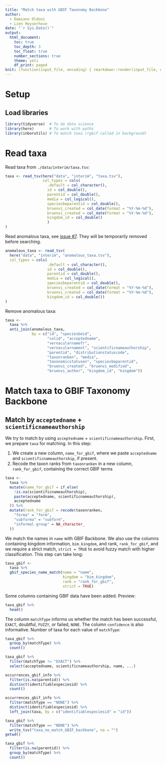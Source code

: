 ```yaml
---
title: "Match taxa with GBIF Taxonomy Backbone"
author:
  - Damiano Oldoni
  - Lien Reyserhove
date: "`r Sys.Date()`"
output:
  html_document:
    toc: true
    toc_depth: 3
    toc_float: true
    number_sections: true
    theme: yeti
    df_print: paged
knit: (function(input_file, encoding) { rmarkdown::render(input_file, encoding = encoding, output_file = paste0("../docs/",sub(".Rmd", ".html", basename(input_file))))})
---
```


# Setup

## Load libraries

```r
library(tidyverse)  # To do data science
library(here)       # To work with paths
library(inborutils) # To match taxa (rgbif called in background)
```

# Read taxa

Read taxa from `./data/interim/taxa.tsv`:

```r
taxa <- read_tsv(here("data", "interim", "taxa.tsv"),
                 col_types = cols(
                   .default = col_character(),
                   id = col_double(),
                   parentid = col_double(),
                   media = col_logical(),
                   speciesbeparentid = col_double(),
                   bruenvi_created = col_date(format = "%Y-%m-%d"),
                   bruenvi_created = col_date(format = "%Y-%m-%d"),
                   kingdom_id = col_double()
                   )
)
```

Read anomalous taxa, see [issue #7](https://github.com/inbo/ibge-bim-species/issues/7). They will be temporarily removed before searching.

```r
anomalous_taxa <- read_tsv(
  here("data", "interim", "anomalous_taxa.tsv"),
  col_types = cols(
                   .default = col_character(),
                   id = col_double(),
                   parentid = col_double(),
                   media = col_logical(),
                   speciesbeparentid = col_double(),
                   bruenvi_created = col_date(format = "%Y-%m-%d"),
                   bruenvi_created = col_date(format = "%Y-%m-%d"),
                   kingdom_id = col_double())
)
```

Remove anomalous taxa:

```r
taxa <- 
  taxa %>%
  anti_join(anomalous_taxa,
            by = c("id", "speciesbeid", 
                   "colid", "acceptedname", 
                   "vernacularnamefr", 
                   "vernacularnamenl", "scientificnameauthorship", 
                   "parentid", "distributionstatuscode", 
                   "taxonranken", "media", 
                   "taxonomicstatusen", "speciesbeparentid", 
                   "bruenvi_created", "bruenvi_modified", 
                   "bruenvi_author", "kingdom_id", "kingdom"))
```

# Match taxa to GBIF Taxonomy Backbone

## Match by `acceptedname` + `scientificnameauthorship`

We try to match by using `acceptedname` + `scientificnameauthorship`.
First, we prepare `taxa` for matching. In this step:

1. We create a new column, `name_for_gbif`, where we paste `acceptedname` and `scientificnameauthorship`, if present.
2. Recode the taxon ranks from `taxonranken` in a new column, `rank_for_gbif`, containing the correct GBIF terms

```r
taxa <-
  taxa %>%
  mutate(name_for_gbif = if_else(
    !is.na(scientificnameauthorship),
    paste(acceptedname, scientificnameauthorship),
    acceptedname
  )) %>%
  mutate(rank_for_gbif = recode(taxonranken,
    "forma" = "form",
    "subforma" = "subform",
    "informal group" = NA_character_
  ))
```

We match the names in `name` with GBIF Backbone. We also use the columns containing kingdom information, `bim_kingdom`, and rank, `rank_for_gbif`, and we require a strict match, `strict = TRUE` to avoid fuzzy match with higher classification. This step can take long:

```r
taxa_gbif <-
  taxa %>%
  gbif_species_name_match(name = "name",
                          kingdom = "bim_kingdom", 
                          rank = "rank_for_gbif",
                          strict = TRUE)
```

Some columns containing GBIF data have been added. Preview:

```r
taxa_gbif %>%
  head()
```

The column `matchType` informs us whether the match has been successful, `EXACT`, doubtful, `FUZZY`, or failed, `NONE`. The column  `confidence` is also informative. Number of taxa for each value of  `matchType`:

```r
taxa_gbif %>%
  group_by(matchType) %>%
  count()
```


```r
taxa_gbif %>%
  filter(matchType != "EXACT") %>%
  select(acceptedname, scientificnameauthorship, name, ...)
```


```r
occurrences_gbif_info %>%
  filter(is.na(parentid)) %>%
  distinct(identifiablespeciesid) %>%
  count()
```

```r
occurrences_gbif_info %>%
  filter(matchType == "NONE") %>%
  distinct(identifiablespeciesid) %>%
  left_join(taxa, by = c("identifiablespeciesid" = "id"))
```

```r
taxa_gbif %>%
  filter(matchType == "NONE") %>%
  write_tsv("taxa_no_match_GBIF_backbone", na = "")
getwd()
```


```r
taxa_gbif %>%
  filter(is.na(parentid)) %>%
  group_by(matchType) %>%
  count()
```

